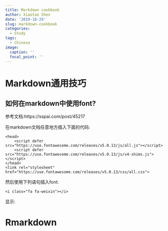 ```yaml
---
title: Markdown cookbook
author: Xiaotao Shen
date: '2019-10-29'
slug: markdown-cookbook
categories:
  - Study
tags:
  - Chinese
image:
  caption: ''
  focal_point: ''
---
```



# Markdown通用技巧

## 如何在markdown中使用font?

参考文档:https://sspai.com/post/45217

在markdown文档任意地方插入下面的代码:

```
<head> 
    <script defer src="https://use.fontawesome.com/releases/v5.0.13/js/all.js"></script> 
    <script defer src="https://use.fontawesome.com/releases/v5.0.13/js/v4-shims.js"></script> 
</head> 
<link rel="stylesheet" href="https://use.fontawesome.com/releases/v5.0.13/css/all.css">
```

然后使用下列语句插入font:

```
<i class="fa fa-weixin"></i>
```
显示:<i class="fa fa-weixin"></i>

# Rmarkdown




<head> 
    <script defer src="https://use.fontawesome.com/releases/v5.0.13/js/all.js"></script> 
    <script defer src="https://use.fontawesome.com/releases/v5.0.13/js/v4-shims.js"></script> 
</head> 
<link rel="stylesheet" href="https://use.fontawesome.com/releases/v5.0.13/css/all.css">